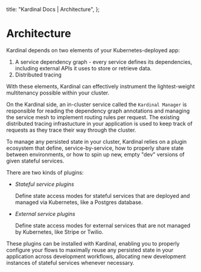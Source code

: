   title: "Kardinal Docs | Architecture",
};

# Architecture

Kardinal depends on two elements of your Kubernetes-deployed app:

1. A service dependency graph - every service defines its dependencies, including external APIs it uses to store or retrieve data.
2. Distributed tracing

With these elements, Kardinal can effectively instrument the lightest-weight multitenancy possible within your cluster.

On the Kardinal side, an in-cluster service called the `Kardinal Manager` is responsible for reading the dependency graph annotations and managing the service mesh to implement routing rules per request. The existing distributed tracing infrastucture in your application is used to keep track of requests as they trace their way through the cluster.

To manage any persisted state in your cluster, Kardinal relies on a plugin ecosystem that define, service-by-service, how to properly share state between environments, or how to spin up new, empty "dev" versions of given stateful services.

There are two kinds of plugins:

- _Stateful service plugins_

  Define state access modes for stateful services that are deployed and managed via Kubernetes, like a Postgres database.

- _External service plugins_

  Define state access modes for external services that are not managed by Kubernetes, like Stripe or Twilio.

These plugins can be installed with Kardinal, enabling you to properly configure your flows to maximally reuse any persisted state in your application across development workflows, allocating new development instances of stateful services whenever necessary.

